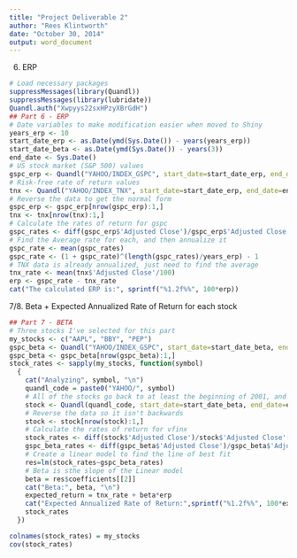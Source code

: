 ```yaml
---
title: "Project Deliverable 2"
author: "Rees Klintworth"
date: "October 30, 2014"
output: word_document
---
```

6. ERP
```r
# Load necessary packages
suppressMessages(library(Quandl))
suppressMessages(library(lubridate))
Quandl.auth("Xwpyys22sxHPzyXBrGdH")
## Part 6 - ERP
# Date variables to make modification easier when moved to Shiny
years_erp <- 10
start_date_erp <- as.Date(ymd(Sys.Date()) - years(years_erp))
start_date_beta <- as.Date(ymd(Sys.Date()) - years(3))
end_date <- Sys.Date()
# US stock market (S&P 500) values
gspc_erp <- Quandl("YAHOO/INDEX_GSPC", start_date=start_date_erp, end_date=end_date)
# Risk-free rate of return values
tnx <- Quandl("YAHOO/INDEX_TNX", start_date=start_date_erp, end_date=end_date)
# Reverse the data to get the normal form
gspc_erp <- gspc_erp[nrow(gspc_erp):1,]
tnx <- tnx[nrow(tnx):1,]
# Calculate the rates of return for gspc
gspc_rates <- diff(gspc_erp$'Adjusted Close')/gspc_erp$'Adjusted Close'[-length(gspc_erp$'Adjusted Close')]
# Find the Average rate for each, and then annualize it
gspc_rate <- mean(gspc_rates)
gspc_rate <- (1 + gspc_rate)^(length(gspc_rates)/years_erp) - 1
# TNX data is already annualized, just need to find the average
tnx_rate <- mean(tnx$'Adjusted Close'/100)
erp <- gspc_rate - tnx_rate
cat("The calculated ERP is:", sprintf("%1.2f%%", 100*erp))
```
7/8. Beta + Expected Annualized Rate of Return for each stock
```r
## Part 7 - BETA
# Three stocks I've selected for this part
my_stocks <- c("AAPL", "BBY", "PEP")
gspc_beta <- Quandl("YAHOO/INDEX_GSPC", start_date=start_date_beta, end_date=end_date)
gspc_beta <- gspc_beta[nrow(gspc_beta):1,]
stock_rates <- sapply(my_stocks, function(symbol)
  {
    cat("Analyzing", symbol, "\n")
    quandl_code = paste0("YAHOO/", symbol)
    # All of the stocks go back to at least the beginning of 2001, and wanted analyze the most years possible
    stock <- Quandl(quandl_code, start_date=start_date_beta, end_date=end_date)
    # Reverse the data so it isn't backwards
    stock <- stock[nrow(stock):1,]
    # Calculate the rates of return for vfinx
    stock_rates <- diff(stock$'Adjusted Close')/stock$'Adjusted Close'[-length(stock$'Adjusted Close')]
    gspc_beta_rates <- diff(gspc_beta$'Adjusted Close')/gspc_beta$'Adjusted Close'[-length(gspc_beta$'Adjusted Close')]
    # Create a linear model to find the line of best fit
    res=lm(stock_rates~gspc_beta_rates)
    # Beta is sthe slope of the Linear model
    beta = res$coefficients[[2]]
    cat("Beta:", beta, "\n")
    expected_return = tnx_rate + beta*erp
    cat("Expected Annualized Rate of Return:",sprintf("%1.2f%%", 100*expected_return), "\n")
    stock_rates
  })

colnames(stock_rates) = my_stocks
cov(stock_rates)

```